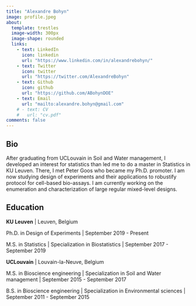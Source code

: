 ```yaml
---
title: "Alexandre Bohyn"
image: profile.jpeg
about:
  template: trestles
  image-width: 300px
  image-shape: rounded
  links:
    - text: LinkedIn
      icon: linkedin
      url: "https://www.linkedin.com/in/alexandrebohyn/"
    - text: Twitter
      icon: twitter
      url: "https://twitter.com/AlexandreBohyn"
    - text: Github
      icon: github
      url: "https://github.com/ABohynDOE"
    - text: Email
      url: "mailto:alexandre.bohyn@gmail.com"
    # - text: CV
    #   url: "cv.pdf"
comments: false
---
```


::: {.column-page}

## Bio

After graduating from UCLouvain in Soil and Water management, I developed an interest for statistics than led me to do a master in Statistics in KU Leuven. 
There, I met Peter Goos who became my Ph.D. promoter. 
I am now studying design of experiments and their applications to robustify protocol for cell-based bio-assays.
I am currently working on the enumeration and characterization of large regular mixed-level designs.

## Education

**KU Leuven** | Leuven, Belgium

Ph.D. in Design of Experiments | September 2019 - Present

M.S. in Statistics | Specialization in Biostatistics | September 2017 - September 2019

**UCLouvain** | Louvain-la-Neuve, Belgium

M.S. in Bioscience engineering | Specialization in Soil and Water management | September 2015 - September 2017

B.S. in Bioscience engineering | Specialization in Environmental sciences | September 2011 - September 2015

:::